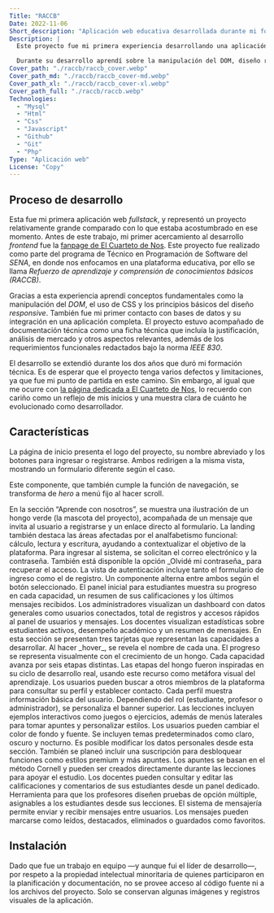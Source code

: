 ```yaml
---
Title: "RACCB"
Date: 2022-11-06
Short_description: "Aplicación web educativa desarrollada durante mi formación técnica en el SENA"
Description: |
  Este proyecto fue mi primera experiencia desarrollando una aplicación web fullstack. Fue realizado como entrega final para el programa de Técnico en Programación de Software del SENA. 

  Durante su desarrollo aprendí sobre la manipulación del DOM, diseño responsive, uso de bases de datos y documentación de requerimientos técnicos siguiendo la norma IEEE 830.
Cover_path: "./raccb/raccb_cover.webp"
Cover_path_md: "./raccb/raccb_cover-md.webp"
Cover_path_xl: "./raccb/raccb_cover-xl.webp"
Cover_path_full: "./raccb/raccb.webp"
Technologies:
  - "Mysql"
  - "Html"
  - "Css"
  - "Javascript"
  - "Github"
  - "Git"
  - "Php"
Type: "Aplicación web"
License: "Copy"
---
```



<HeroProject
  Title={frontmatter.Title}
  Img={Image1}
  Release={frontmatter.Date}
  Description={frontmatter.Description}
  Technologies={frontmatter.Technologies}
  Github_link={frontmatter.Github_link}
  Demo_link={frontmatter?.Demo_link}
  License={frontmatter.License}
/>

## Proceso de desarrollo

Esta fue mi primera aplicación web _fullstack_, y representó un proyecto relativamente grande comparado con lo que estaba acostumbrado en ese momento. Antes de este trabajo, mi primer acercamiento al desarrollo _frontend_ fue la [fanpage de El Cuarteto de Nos](/proyectos/fanpage-cuarteto-de-nos#primer-versión). Este proyecto fue realizado como parte del programa de Técnico en Programación de Software del _SENA_, en donde nos enfocamos en una plataforma educativa, por ello se llama _Refuerzo de aprendizaje y comprensión de conocimientos básicos (RACCB)_.

Gracias a esta experiencia aprendí conceptos fundamentales como la manipulación del _DOM_, el uso de CSS y los principios básicos del diseño _responsive_. También fue mi primer contacto con bases de datos y su integración en una aplicación completa. El proyecto estuvo acompañado de documentación técnica como una ficha técnica que incluía la justificación, análisis de mercado y otros aspectos relevantes, además de los requerimientos funcionales redactados bajo la norma _IEEE 830_.

El desarrollo se extendió durante los dos años que duró mi formación técnica. Es de esperar que el proyecto tenga varios defectos y limitaciones, ya que fue mi punto de partida en este camino. Sin embargo, al igual que me ocurre con [la página dedicada a El Cuarteto de Nos](/proyectos/fanpage-cuarteto-de-nos), lo recuerdo con cariño como un reflejo de mis inicios y una muestra clara de cuánto he evolucionado como desarrollador.

## Características

<FeatureCard title="Landing page" image={Image1}>
La página de inicio presenta el logo del proyecto, su nombre abreviado y los
botones para ingresar o registrarse. Ambos redirigen a la misma vista,
mostrando un formulario diferente según el caso.

Este componente, que también cumple la función de navegación, se transforma de _hero_ a menú fijo
al hacer scroll.

</FeatureCard>

<FeatureCard alternative="Landing page, parte 2" image={Image2}>
  En la sección “Aprende con nosotros”, se muestra una ilustración de un hongo
  verde (la mascota del proyecto), acompañada de un mensaje que invita al
  usuario a registrarse y un enlace directo al formulario.
</FeatureCard>

<FeatureCard alternative="Landing page, parte 3" image={Image3}>
  La landing también destaca las áreas afectadas por el analfabetismo funcional:
  cálculo, lectura y escritura, ayudando a contextualizar el objetivo de la
  plataforma.
</FeatureCard>

<FeatureCard title="Ingreso" image={Image10}>
  Para ingresar al sistema, se solicitan el correo electrónico y la contraseña.
  También está disponible la opción _Olvidé mi contraseña_ para recuperar el
  acceso.
</FeatureCard>

<FeatureCard title="Registro" image={Image12}>
  La vista de autenticación incluye tanto el formulario de ingreso como el de
  registro. Un componente alterna entre ambos según el botón seleccionado.
</FeatureCard>

<FeatureCard title="Inicio - Estudiante" image={Image18}>
  El panel inicial para estudiantes muestra su progreso en cada capacidad, un
  resumen de sus calificaciones y los últimos mensajes recibidos.
</FeatureCard>

<FeatureCard title="Inicio - Administrador" image={Image5}>
  Los administradores visualizan un dashboard con datos generales como usuarios
  conectados, total de registros y accesos rápidos al panel de usuarios y
  mensajes.
</FeatureCard>

<FeatureCard title="Inicio - Profesor" image={Image16}>
  Los docentes visualizan estadísticas sobre estudiantes activos, desempeño
  académico y un resumen de mensajes.
</FeatureCard>

<FeatureCard title="Menú de lecciones RACCB" image={Image4}>
  En esta sección se presentan tres tarjetas que representan las capacidades a
  desarrollar. Al hacer _hover_, se revela el nombre de cada una.
</FeatureCard>

<FeatureCard title="Progreso" image={Image6}>
  El progreso se representa visualmente con el crecimiento de un hongo. Cada
  capacidad avanza por seis etapas distintas.
</FeatureCard>

<FeatureCard title="Etapas de progreso" image={Image21}>
  Las etapas del hongo fueron inspiradas en su ciclo de desarrollo real, usando
  este recurso como metáfora visual del aprendizaje.
</FeatureCard>

<FeatureCard title="Búsqueda de usuarios" image={Image19}>
  Los usuarios pueden buscar a otros miembros de la plataforma para consultar su
  perfil y establecer contacto.
</FeatureCard>

<FeatureCard title="Información del usuario" image={Image7}>
  Cada perfil muestra información básica del usuario. Dependiendo del rol
  (estudiante, profesor o administrador), se personaliza el banner superior.
</FeatureCard>

<FeatureCard title="Pruebas" image={Image8}>
  Las lecciones incluyen ejemplos interactivos como juegos o ejercicios, además
  de menús laterales para tomar apuntes y personalizar estilos.
</FeatureCard>

<FeatureCard title="Configuración de los estilos" image={Image9}>
  Los usuarios pueden cambiar el color de fondo y fuente. Se incluyen temas
  predeterminados como claro, oscuro y nocturno.
</FeatureCard>

<FeatureCard title="Configuración de la cuenta" image={Image11}>
  Es posible modificar los datos personales desde esta sección. También se
  planeó incluir una suscripción para desbloquear funciones como estilos premium
  y más apuntes.
</FeatureCard>

<FeatureCard title="Apuntes" image={Image13}>
  Los apuntes se basan en el método Cornell y pueden ser creados directamente
  durante las lecciones para apoyar el estudio.
</FeatureCard>

<FeatureCard title="Calificaciones" image={Image14}>
  Los docentes pueden consultar y editar las calificaciones y comentarios de sus
  estudiantes desde un panel dedicado.
</FeatureCard>

<FeatureCard title="Creador de pruebas" image={Image15}>
  Herramienta para que los profesores diseñen pruebas de opción múltiple,
  asignables a los estudiantes desde sus lecciones.
</FeatureCard>

<FeatureCard title="Mensajes" image={Image20}>
  El sistema de mensajería permite enviar y recibir mensajes entre usuarios. Los
  mensajes pueden marcarse como leídos, destacados, eliminados o guardados como
  favoritos.
</FeatureCard>

## Instalación

Dado que fue un trabajo en equipo —y aunque fui el líder de desarrollo—, por respeto a la propiedad intelectual minoritaria de quienes participaron en la planificación y documentación, no se provee acceso al código fuente ni a los archivos del proyecto. Solo se conservan algunas imágenes y registros visuales de la aplicación.

